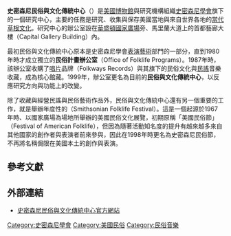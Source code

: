 '''史密森尼民俗與文化傳統中心'''（{{lang-en|The Smithsonian Center for Folklife and Cultural Heritage}}）是[[美國|美國]][[博物館|博物館]]與研究機構組織[[史密森尼學會|史密森尼學會]]旗下的一個研究中心，主要的任務是研究、收集與保存美國當地與來自世界各地的[[民間藝術|當代草根文化]]{{R|M&H}}。研究中心的辦公室設在[[華盛頓哥倫比亞特區|華盛頓]][[國家廣場|國家廣場]]旁、馬里蘭大道上的首都藝廊大樓（Capital Gallery Building）內。

最初民俗與文化傳統中心原本是史密森尼學會[[表演藝術|表演藝術]]部門的一部分，直到1980年時才成立獨立的'''民俗計畫辦公室'''（Office of Folklife Programs）。1987年時，該辦公室收購了[[唱片|唱片]]品牌{{link-en|民謠唱片|Folkways Records}}（Folkways Records）與其旗下的民俗文化與[[民謠|民謠]]音樂收藏，成為核心館藏。1999年，辦公室更名為目前的'''民俗與文化傳統中心'''，以反應研究方向與功能上的改變。{{R|SI}}

除了收藏與經營民謠與民俗藝術作品外，民俗與文化傳統中心還有另一個重要的工作，就是舉辦年度性的{{link-en|史密森尼民俗節|Smithsonian Folklife Festival}}（Smithsonian Folklife Festival）。這是一個起源於1967年時、以國家廣場為場地所舉辦的美國民俗文化展覽，初期原稱「美國民俗節」（Festival of American Folklife），但因為隨著活動知名度的提升有越來越多來自其他國家的創作者與表演者前來參與，因此在1998年時更名為史密森尼民俗節，不再將名稱侷限在美國本土的創作與表演。{{R|SI}}

==參考文獻==
{{reflist|2|refs=
<ref name="M&H">{{Cite web |url=http://www.folklife.si.edu/center/mission.aspx |title=Mission and History |language=en |archiveurl=https://web.archive.org/web/20140715181257/http://www.folklife.si.edu/center/mission.aspx |archivedate=2014-07-15 |publisher=史密森尼民俗與文化傳統中心 |date= |accessdate=2014-06-16 |dead-url=yes }}</ref>

<ref name="SI">{{Cite web|url=http://siarchives.si.edu/history/exhibits/pictures/center-folklife-and-cultural-heritage|title=Center for Folklife and Cultural Heritage|language=en|archiveurl=https://web.archive.org/web/20131115003354/http://siarchives.si.edu/history/exhibits/pictures/center-folklife-and-cultural-heritage|archivedate=2013-11-15|publisher=史密森尼學會|date=|accessdate=2014-06-16|deadurl=yes}}</ref>
}}

==外部連結==
* [https://web.archive.org/web/20140715184942/http://www.folklife.si.edu/index.aspx 史密森尼民俗與文化傳統中心官方網站]{{en}}

{{coord|38|53|11.1|N|77|01|17.3|W|display=title|scale:5000_region:US_type:landmark}}

[[Category:史密森尼學會|Category:史密森尼學會]]
[[Category:美國民俗|Category:美國民俗]]
[[Category:民俗音樂|Category:民俗音樂]]